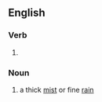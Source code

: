 ==English==

===Verb===
{{head|en|verb form}}

# {{present participle of|en|mizzle|nocat=1}}

===Noun===
{{en-noun|-}}

# a thick [[mist]] or fine [[rain]]